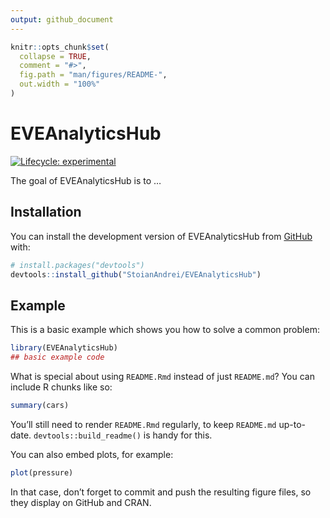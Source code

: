 ```yaml
---
output: github_document
---
```


<!-- README.md is generated from README.Rmd. Please edit that file -->

```r
knitr::opts_chunk$set(
  collapse = TRUE,
  comment = "#>",
  fig.path = "man/figures/README-",
  out.width = "100%"
)
```

# EVEAnalyticsHub

<!-- badges: start -->
<!-- badges: start -->
  [![Lifecycle: experimental](https://img.shields.io/badge/lifecycle-experimental-orange.svg)](https://lifecycle.r-lib.org/articles/stages.html#experimental)
  <!-- badges: end -->
<!-- badges: end -->

The goal of EVEAnalyticsHub is to ...

## Installation

You can install the development version of EVEAnalyticsHub from [GitHub](https://github.com/) with:

``` r
# install.packages("devtools")
devtools::install_github("StoianAndrei/EVEAnalyticsHub")
```

## Example

This is a basic example which shows you how to solve a common problem:

```r
library(EVEAnalyticsHub)
## basic example code
```

What is special about using `README.Rmd` instead of just `README.md`? You can include R chunks like so:

```r
summary(cars)
```

You'll still need to render `README.Rmd` regularly, to keep `README.md` up-to-date. `devtools::build_readme()` is handy for this.

You can also embed plots, for example:

```r
plot(pressure)
```

In that case, don't forget to commit and push the resulting figure files, so they display on GitHub and CRAN.
